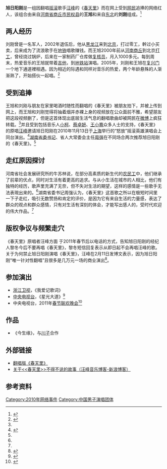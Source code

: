 {{藝人
|姓名 = 旭日阳刚
|類型 = 组合
|圖片 = 
|圖片尺寸 = 
|圖片簡介 = 
|音樂類型 = [[摇滚|摇滚]]
|演奏樂器 = 
|出身地 = {{PRC}}
|出道作 = 翻唱版《春天里》
|出道日期 = 
|代表作 = 
|活躍年代 = 
|唱片公司 = 
|經紀公司 = 
|網站 = 
|相關團體 = 
|獎項 = 
|IMDb = 
|現任成員 = [[王旭_(1966年)|王旭]]、[[刘刚_(1981年)|刘刚]]
|過往成員 = 
|awards =
}}
'''旭日阳刚'''是一组因翻唱[[摇滚|摇滚]]歌手[[汪峰_(摇滚歌手)|汪峰]]的《[[春天里|春天里]]》而在网上受到[[网民|网民]]追捧的网络红人，该组合由来自[[河南省|河南省]][[商丘市|商丘市]][[民权县|民权县]]的'''王旭'''和来自[[中国东北地区|东北]]的'''刘刚'''组成。<ref name="dahe">{{cite web|url=http://news.dahe.cn/2010/11-04/100514098.html|title=河南草根歌手成网络红人 翻唱《春天里》点击千万|publisher=[[大河报|大河报]]|date=2010年11月4日|deadurl=yes|archiveurl=https://web.archive.org/web/20101107001359/http://news.dahe.cn/2010/11-04/100514098.html|archivedate=2010年11月7日}}</ref>

==两人经历==
刘刚曾是一名军人，2002年退伍后，他从[[黑龙江省|黑龙江]]来到[[北京市|北京]]，打过零工，幹过小买卖，后来成为了流浪歌手在[[地铁|地铁]]唱歌赚钱。而王旭2000年前从[[河南|河南]][[商丘|商丘]]到北京[[打工|打工]]，曾经烧过锅炉，后来在一家制药厂仓库做[[复核员|复核员]]，月入1000多元。每到周末，热爱音乐的王旭就带着[[吉他|吉他]]，到[[地铁站|地铁站]]演唱。2005年，刘刚和王旭在[[復興門_(北京)|复兴门]]一个地下通道裡相遇。因为相近的际遇和同样对音乐的热爱，两个年龄悬殊的人渐渐熟了，开始搭伙一起唱。<ref name="flxryg">{{cite web|url=http://news.ifeng.com/mainland/detail_2010_11/11/3067701_0.shtml|title=湖南省委书记向大学生村官荐民工组合所唱歌曲|publisher=[[凤凰网|凤凰网]]|date=2010年11月11日|access-date=2010年11月10日|archive-date=2019年8月20日|archive-url=https://web.archive.org/web/20190820183005/http://news.ifeng.com/mainland/detail_2010_11/11/3067701_0.shtml|dead-url=no}}</ref>

==受到追捧==
王旭和刘刚与朋友在家里喝酒时随性而翻唱的《春天里》被朋友拍下，并被上传到网上，而王旭和刘刚觉得将抽着烟并赤裸上身的视频放在公众面前不雅，希望朋友把这段视频删了，但是这首体现出底层生活气息的翻唱歌曲却被网民在[[微博|微博]]上疯狂转载。<ref name="dahe"/>并且受到包括音乐人[[小柯|小柯]]、[[蔡卓妍|蔡卓妍]]、[[王小骞|王小骞]]众多人士的支持，《春天里》的原唱[[汪峰_(摇滚歌手)|汪峰]]邀请旭日阳刚在2010年11月13日于[[上海|上海]]举行的“怒放”摇滚英雄演唱会上同台演出。<ref>{{cite web|url=http://ent.ifeng.com/music/review/detail_2010_11/02/2976694_0.shtml|title=“旭日阳刚”怒放之后还会火爆多久|publisher=[[凤凰网|凤凰网]]|date=2010年11月2日|access-date=2010年11月4日|archive-date=2019年8月21日|archive-url=https://web.archive.org/web/20190821183054/http://ent.ifeng.com/music/review/detail_2010_11/02/2976694_0.shtml|dead-url=no}}</ref>[[湖南|湖南]][[省委书记|省委书记]]、省人大常委会主任[[周强|周强]]在不同场合两次推荐旭日阳刚的《春天里》。<ref name="flxryg"/>

==走红原因探讨==
河南省社会发展研究所的牛苏林说，在部分高素质的新生代的[[农民工|农民工]]中，他们继承了前辈的优点，同时对生活有着更高的追求。与从小生活在城市的人相比，他们有独特的经历，歌声里充满了无奈，但不失对生活的期望，这样的感情是一些歌手无法表現出来的。<ref name="dahe"/>湖南省委书记周强认为，《春天里》这首歌之所以在极短时间里一下子走红，吸引无数赞扬和肯定的评价，是因为它有来自生活的力量感，表达了群众的观点和群众感情，只有对生活有深刻的体会，才能写出感人的，受时代欢迎的伟大作品。<ref name="flxryg"/>

== 版权争议与频繁走穴 ==
《春天里》原唱者汪峰方面 于2011年春节后以电话的方式，告知旭日阳刚的经纪人黎冬今后不要再唱《春天里》，黎冬短信回复表示从即日起不会再唱汪峰的歌。关于为何禁止旭日阳刚演唱《春天里》，汪峰在2月11日发博文表示，因为旭日阳刚“唯一针对性翻唱”且很多是几万元一场的商业演出<ref>{{cite web|title=旭日阳刚接汪峰通知：今后不能再唱《春天里》|url=http://ent.sina.com.cn/y/2011-02-11/05353226686.shtml|publisher=新浪音乐|accessdate=2011-02-11|date=2011年2月11日|archive-date=2019-08-20|archive-url=https://web.archive.org/web/20190820040228/http://ent.sina.com.cn/y/2011-02-11/05353226686.shtml|dead-url=no}}</ref>。

==参加演出==
*[[浙江卫视|浙江卫视]]，《我爱记歌词》
*[[中国中央电视台|中央电视台]]，《星光大道》<ref>{{cite web|url=http://news.sina.com.cn/c/2010-11-04/045818325933s.shtml|title=河南农民歌手火在春天里|publisher=[[新浪网|新浪网]]|date=2010年11月4日|access-date=2010-11-04|archive-date=2019-08-24|archive-url=https://web.archive.org/web/20190824233237/http://news.sina.com.cn/c/2010-11-04/045818325933s.shtml|dead-url=no}}</ref>
*中央电视台，2011年[[春节联欢晚会|春节联欢晚会]]<ref>{{cite web|title=《我要上春晚》(西单女孩、旭日阳刚 、深圳民工街舞团)字幕版|url=http://chunwan.cntv.cn/enttv/special/C23581/classpage/video/20110203/100524.shtml|publisher=中国网络电视台|accessdate=2011-02-11|archive-url=https://web.archive.org/web/20110206081608/http://chunwan.cntv.cn/enttv/special/C23581/classpage/video/20110203/100524.shtml|archive-date=2011-02-06|dead-url=yes}}</ref>

==作品==
*《今生缘》，与[[川子|川子]]合作

==外部链接==
*[http://v.youku.com/v_show/id_XMjEwOTQ4MTQ0.html 翻唱版《春天里》] {{Wayback|url=http://v.youku.com/v_show/id_XMjEwOTQ4MTQ0.html |date=20200203053452 }}
*[http://blog.sina.com.cn/s/blog_475e66b50100p7wp.html?tj=1 关于<<春天里>>不得不说的故事（汪峰音乐博客-新浪博客）] {{Wayback|url=http://blog.sina.com.cn/s/blog_475e66b50100p7wp.html?tj=1 |date=20190824151207 }}

== 参考资料 ==
{{reflist}}

[[Category:2010年网络事件|Category:2010年网络事件]]
[[Category:中国男子演唱团体|Category:中国男子演唱团体]]